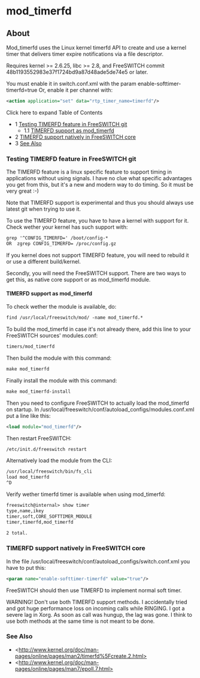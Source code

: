 
# mod_timerfd 

 

## About

Mod\_timerfd uses the Linux kernel timerfd API to create and use a kernel timer that delivers timer expire notifications via a file descriptor.

Requires kernel >= 2.6.25, libc >= 2.8, and FreeSWITCH commit 48b1193552983e37f1724bd9a87d48ade5de74e5 or later.

You must enable it in switch.conf.xml with the param enable-softtimer-timerfd=true Or, enable it per channel with:

```xml
<action application="set" data="rtp_timer_name=timerfd"/>
```

Click here to expand Table of Contents

* 1 [Testing TIMERFD feature in FreeSWITCH git](#testing-timerfd-feature-in-freeswitch-git)  
   * 1.1 [TIMERFD support as mod\_timerfd](#timerfd-support-as-mod_timerfd)
* 2 [TIMERFD support natively in FreeSWITCH core](#timerfd-support-natively-in-freeswitch-core)
* 3 [See Also](#see-also)

### Testing TIMERFD feature in FreeSWITCH git

The TIMERFD feature is a linux specific feature to support timing in applications without using signals. I have no clue what specific advantages you get from this, but it's a new and modern way to do timing. So it must be very great :-)

Note that TIMERFD support is experimental and thus you should always use latest git when trying to use it.

To use the TIMERFD feature, you have to have a kernel with support for it. Check wether your kernel has such support with:

```xml
grep '^CONFIG_TIMERFD=' /boot/config-*
OR  zgrep CONFIG_TIMERFD= /proc/config.gz
```

If you kernel does not support TIMERFD feature, you will need to rebuild it or use a different build/kernel.

Secondly, you will need the FreeSWITCH support. There are two ways to get this, as native core support or as mod\_timerfd module.

#### TIMERFD support as mod_timerfd

To check wether the module is available, do:

```xml
find /usr/local/freeswitch/mod/ -name mod_timerfd.*
```

To build the mod\_timerfd in case it's not already there, add this line to your FreeSWITCH sources' modules.conf:

```xml
timers/mod_timerfd
```

Then build the module with this command:

```xml
make mod_timerfd
```

Finally install the module with this command:

```xml
make mod_timerfd-install
```

Then you need to configure FreeSWITCH to actually load the mod\_timerfd on startup. In /usr/local/freeswitch/conf/autoload\_configs/modules.conf.xml put a line like this:

```xml
<load module="mod_timerfd"/>
```

Then restart FreeSWITCH:

```xml
/etc/init.d/freeswitch restart
```

Alternatively load the module from the CLI:

```xml
/usr/local/freeswitch/bin/fs_cli
load mod_timerfd
^D    
```

  
Verify wether timerfd timer is available when using mod\_timerfd:

```xml
freeswitch@internal> show timer
type,name,ikey
timer,soft,CORE_SOFTTIMER_MODULE
timer,timerfd,mod_timerfd

2 total.
```

### TIMERFD support natively in FreeSWITCH core

In the file /usr/local/freeswitch/conf/autoload\_configs/switch.conf.xml you have to put this:

```xml
<param name="enable-softtimer-timerfd" value="true"/>
```

FreeSWITCH should then use TIMERFD to implement normal soft timer.

WARNING! Don't use both TIMERFD support methods. I accidentally tried and got huge performance loss on incoming calls while RINGING. I got a severe lag in Xorg. As soon as call was hungup, the lag was gone. I think to use both methods at the same time is not meant to be done.

### See Also

* \<http://www.kernel.org/doc/man-pages/online/pages/man2/timerfd%5Fcreate.2.html>
* [](http://www.kernel.org/doc/man-pages/online/pages/man2/timerfd%5Fcreate.2.html)\<http://www.kernel.org/doc/man-pages/online/pages/man7/epoll.7.html>


